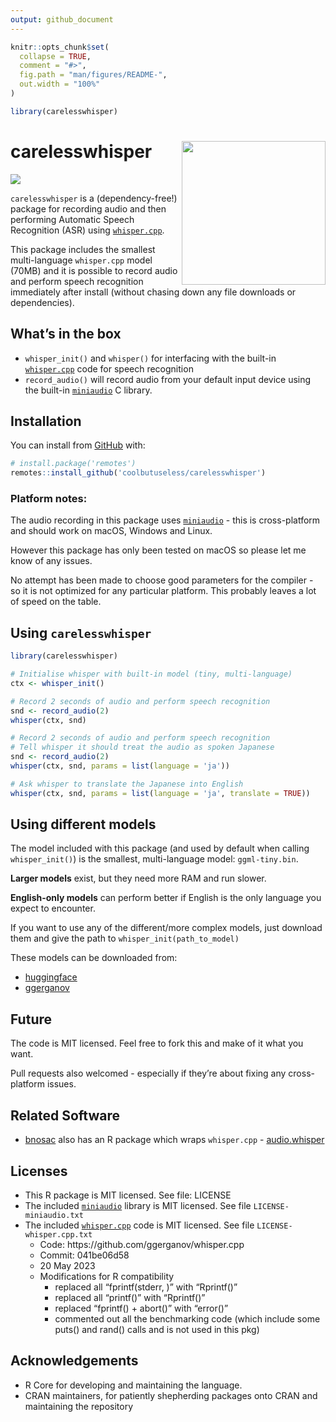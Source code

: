 ```yaml
---
output: github_document
---
```


<!-- README.md is generated from README.Rmd. Please edit that file -->

```r
knitr::opts_chunk$set(
  collapse = TRUE,
  comment = "#>",
  fig.path = "man/figures/README-",
  out.width = "100%"
)

library(carelesswhisper)
```

# carelesswhisper <img src="man/figures/logo.png" align="right" height="230/"/>

<!-- badges: start -->
![](https://img.shields.io/badge/cool-useless-green.svg)
<!-- badges: end -->

`carelesswhisper` is a (dependency-free!) package for recording audio and then
performing Automatic Speech Recognition (ASR) using [`whisper.cpp`](https://github.com/ggerganov/whisper.cpp).

This package includes the smallest multi-language `whisper.cpp` model (70MB) and it is possible to record audio and perform
speech recognition immediately after install (without chasing down any file downloads or dependencies).


## What's in the box

* `whisper_init()` and `whisper()` for interfacing with the built-in [`whisper.cpp`](https://github.com/ggerganov/whisper.cpp) code for speech recognition
* `record_audio()` will record audio from your default input device using the built-in 
  [`miniaudio`](https://github.com/mackron/miniaudio) C library.



## Installation

You can install from [GitHub](https://github.com/coolbutuseless/carelesswhisper) with:

``` r
# install.package('remotes')
remotes::install_github('coolbutuseless/carelesswhisper')
```

### Platform notes:

The audio recording in this package uses [`miniaudio`](https://github.com/mackron/miniaudio) - this is cross-platform and
should work on macOS, Windows and Linux.

However this package has only been tested on macOS so please let me know of
any issues.

No attempt has been made to choose good parameters for the compiler - so it
is not optimized for any particular platform.  This probably leaves a lot 
of speed on the table.


## Using `carelesswhisper`


```r
library(carelesswhisper)

# Initialise whisper with built-in model (tiny, multi-language)
ctx <- whisper_init()

# Record 2 seconds of audio and perform speech recognition
snd <- record_audio(2)
whisper(ctx, snd)

# Record 2 seconds of audio and perform speech recognition
# Tell whisper it should treat the audio as spoken Japanese
snd <- record_audio(2)
whisper(ctx, snd, params = list(language = 'ja'))

# Ask whisper to translate the Japanese into English
whisper(ctx, snd, params = list(language = 'ja', translate = TRUE))
```


## Using different models

The model included with this package (and used by default when calling `whisper_init()`) 
is the smallest, multi-language model: `ggml-tiny.bin`.  

**Larger models** exist, but 
they need more RAM and run slower.

**English-only models** can perform better if English is the only language you 
expect to encounter.

If you want to use any of the different/more complex models, just 
download them and give the path to `whisper_init(path_to_model)`

These models can be downloaded from:

* [huggingface](https://huggingface.co/ggerganov/whisper.cpp/tree/main)
* [ggerganov](https://ggml.ggerganov.com/)


## Future

The code is MIT licensed.  Feel free to fork this and make of it what you want.

Pull requests also welcomed - especially if they're about fixing any cross-platform issues.


## Related Software

* [bnosac](https://www.bnosac.be/) also has an R package which wraps `whisper.cpp` - [audio.whisper](https://github.com/bnosac/audio.whisper)

## Licenses

* This R package is MIT licensed.  See file: LICENSE
* The included [`miniaudio`](https://github.com/mackron/miniaudio) library is MIT licensed. See file `LICENSE-miniaudio.txt`
* The included [`whisper.cpp`](https://github.com/ggerganov/whisper.cpp) code is MIT licensed. See file `LICENSE-whisper.cpp.txt`
    * Code: https://github.com/ggerganov/whisper.cpp
    * Commit: 041be06d58
    * 20 May 2023
    * Modifications for R compatibility
        * replaced all "fprintf(stderr, )" with "Rprintf()"
        * replaced all "printf()" with "Rprintf()"
        * replaced "fprintf() + abort()" with "error()"
        * commented out all the benchmarking code (which include some puts() and rand() calls and is not used in this pkg)


## Acknowledgements

* R Core for developing and maintaining the language.
* CRAN maintainers, for patiently shepherding packages onto CRAN and maintaining
  the repository
